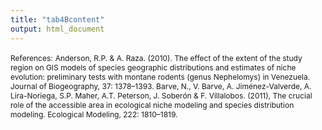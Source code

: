 ```yaml
---
title: "tab4Bcontent"
output: html_document
---
```

<span style="font-size:9pt">References:</span> 
<span style="font-size:9pt">
Anderson, R.P. & A. Raza. (2010). The effect of the extent of the study region on GIS models of species geographic distributions and estimates of niche evolution: preliminary tests with montane rodents (genus Nephelomys) in Venezuela. Journal of Biogeography, 37: 1378–1393.
</span>
<span style="font-size:9pt">
Barve, N., V. Barve, A. Jiménez-Valverde, A. Lira-Noriega, S.P. Maher, A.T. Peterson, J. Soberón & F. Villalobos. (2011), The crucial role of the accessible area in ecological niche modeling and species distribution modeling. Ecological Modeling, 222: 1810–1819.
</span>

